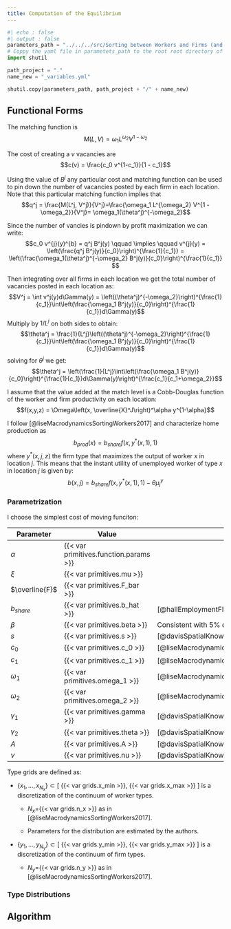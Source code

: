 ```yaml
---
title: Computation of the Equilibrium
---
```


```python
#| echo : false
#| output : false
parameters_path = "../../../src/Sorting between Workers and Firms (and Locations)/parameters/params.yml"
# Coppy the yaml file in parametets_path to the root root directory of quarto project and rename it to _variables.yml
import shutil

path_project = "."
name_new = "_variables.yml"

shutil.copy(parameters_path, path_project + "/" + name_new)
```

## Functional Forms



The matching function is $$M(L, V) = \omega_1 L^{\omega_2}V^{1-\omega_2}$$


The cost of creating a $v$ vacancies are $$c(v) = \frac{c_0 v^{1-c_1}}{1 - c_1}$$


Using the value of $B^j$ any particular cost and matching function can be used to pin down the number of vacancies posted by each firm in each location. Note that this particular matching function implies that $$q^j = \frac{M(L^j, V^j)}{V^j}=\frac{\omega_1 L^{\omega_2} V^{1 - \omega_2}}{V^j}= \omega_1(\theta^j)^{-\omega_2}$$

Since the number of vancies is pindown by profit maximization we can write: $$c_0 v^{j}(y)^{b} = q^j B^j(y) \qquad \implies \qquad  v^{j}(y) = \left(\frac{q^j B^j(y)}{c_0}\right)^{\frac{1}{c_1}} = \left(\frac{\omega_1(\theta^j)^{-\omega_2} B^j(y)}{c_0}\right)^{\frac{1}{c_1}} $$

Then integrating over all firms in each location we get the total number of vacancies posted in each location as: $$V^j = \int v^j(y)d\Gamma(y) = \left((\theta^j)^{-\omega_2}\right)^{\frac{1}{c_1}}\int\left(\frac{\omega_1 B^j(y)}{c_0}\right)^{\frac{1}{c_1}}d\Gamma(y)$$ Multiply by $1/L^j$ on both sides to obtain: $$\theta^j = \frac{1}{L^j}\left((\theta^j)^{-\omega_2}\right)^{\frac{1}{c_1}}\int\left(\frac{\omega_1 B^j(y)}{c_0}\right)^{\frac{1}{c_1}}d\Gamma(y)$$ solving for $\theta^j$ we get: $$\theta^j = \left(\frac{1}{L^j}\int\left(\frac{\omega_1 B^j(y)}{c_0}\right)^{\frac{1}{c_1}}d\Gamma(y)\right)^{\frac{c_1}{c_1+\omega_2}}$$


I assume that the value added at the match level is a Cobb-Douglas function of the worker and firm productivity on each location:
    $$f(x,y,z) = \Omega\left(x, \overline{X}^J\right)^\alpha y^{1-\alpha}$$

I follow [@liseMacrodynamicsSortingWorkers2017] and characterize home production as $$b_{prod}(x) = b_{share} f(x,y^*(x,1),1)$$ where $y^*(x,j,z)$ the firm type that maximizes the output of worker $x$ in location $j$.  This means that the instant utility of unemployed worker of type $x$ in location $j$ is given by:
$$b(x,j) = b_{share} f(x,y^*(x,1),1) - \theta \mu_j^\gamma$$


### Parametrization

I choose the simplest cost of moving funciton: 

```{=latex}
\begin{equation}
    \label{eq-cost-of-moving}
    F^{j\to  j'} = \begin{cases} 0 & \text{if } j = j' \\ \overline{F} & \text{if } j \neq j' \end{cases}
\end{equation}
```

| Parameter  | Value  |  Source |
|--------|--------|--------|
| $\alpha$ | {{< var primitives.function.params >}} |  |
| $\xi$ | {{< var primitives.mu >}} |  |
| $\overline{F}$ | {{< var primitives.F_bar >}} |  |
| $b_{share}$ |  {{< var primitives.b_hat >}} | [@hallEmploymentFluctuationsEquilibrium2005]
| $\beta$ | {{< var primitives.beta >}} | Consistent with $5\%$ discount rate |
| $s$ | {{< var primitives.s >}} | [@davisSpatialKnowledgeEconomy2019] |
| $c_0$ | {{< var primitives.c_0 >}} | [@liseMacrodynamicsSortingWorkers2017] |
| $c_1$ | {{< var primitives.c_1 >}} | [@liseMacrodynamicsSortingWorkers2017] |
| $\omega_1$ | {{< var primitives.omega_1 >}} | [@liseMacrodynamicsSortingWorkers2017] |
| $\omega_2$ | {{< var primitives.omega_2 >}} | [@liseMacrodynamicsSortingWorkers2017] |
| $\gamma_1$ | {{< var primitives.gamma >}} | [@davisSpatialKnowledgeEconomy2019] |
| $\gamma_2$ | {{< var primitives.theta >}} | [@davisSpatialKnowledgeEconomy2019] |
| $A$ | {{< var primitives.A >}} | [@davisSpatialKnowledgeEconomy2019] |
| $\nu$ | {{< var primitives.nu >}} | [@davisSpatialKnowledgeEconomy2019] |


Type grids are defined as:

-   $\{x_1,\ldots,x_{N_x}\}\subset[$ {{< var grids.x_min >}}, {{< var grids.x_max >}} $]$ is a discretization of the continuum of worker types.

    -   $N_x$={{< var grids.n_x >}} as in [@liseMacrodynamicsSortingWorkers2017].

    -   Parameters for the distribution are estimated by the authors.

-   $\{y_1,\ldots,y_{N_y}\}\subset[$ {{< var grids.y_min >}}, {{< var grids.y_max >}} $]$ is a discretization of the continuum of firm types.
    -   $N_y$={{< var grids.n_y >}} as in [@liseMacrodynamicsSortingWorkers2017].


### Type Distributions

<!-- TODO: Include the calibration of type distribution parameters from the data -->

## Algorithm

```{=latex}
\begin{algorithm}

\SetKwData{Left}{left}\SetKwData{This}{this}\SetKwData{Up}{up}
\SetKwFunction{Union}{Union}\SetKwFunction{FindCompress}{FindCompress}
\SetKwInOut{Input}{input}\SetKwInOut{Output}{output}

\caption{Algorithm to compute stationary distributions.}\label{alg:solution_algorithm}

\Input{Parameters, Initial guesses for $\{u^j(x)\}_{j\in \mathcal{J}}$ and $\{h^j(x, y)\}_{j\in \mathcal{J}}$, $tol$, $n_{iter max}$}

$S^{j\to j'}(x,y) \gets 0$ for all $j, j', x, y$  \;
$U^{j}(x) \gets 0$ for all $j,x$  \;
This implies:

$\phi^j_u(x, j') \gets 1/\mid \mathbfcal{J} \mid$ for all $j,j',x$ (random search) \;
$\phi^j_s(x, y, j') \gets 1/\mid \mathbfcal{J} \mid$ for all $j,j',x,y$ (random search) \;

$error$ \gets $\infty$ \;
\While{$error$ $ > tol$ and $n_{iter}  < n_{iter max} $}{
    Using $S^{j \to j'}(x,y)$, update the distribution of employed and unemployed workers in each location $j$ using \eqref{eq-unemp-interim} and \eqref{eq-matches-interim} \ and obtain:
    \begin{itemize}
        \item $L^j$: the total search intensity in location $j$\;
    \end{itemize}
    Compute the value $B^j(y)$ of vacancy creation, use it to compute:
    \begin{itemize}
        \item $v^j(y)$: the number of vacancies posted by a firm $y$ in location $j$\;
        \item $V^j = \int v^j(y) dy$: the total number of job opportunities posted in location $j$\;
        \item $\theta^j = V^j / L^j$: the market tightness in location $j$\;
    \end{itemize}
    
    Update $S^{j \to j'}(x,y)$ and $U^{j}(x)$ use it to compute:
    
    \begin{itemize}
        \item Optimal search strategies $\phi^j_u(x)$ and $\phi^j_s(x)$\;
    \end{itemize}
    Update the distribution of unemplyed workers and matches in each location $j$ using \eqref{eq-law-of-motion-unemp} and \eqref{eq-law-of-motion-emp} \
    Update error and iteration counter\;
}
\end{algorithm}
```
<!-- TODO: Include some experiments add times of computation  -->